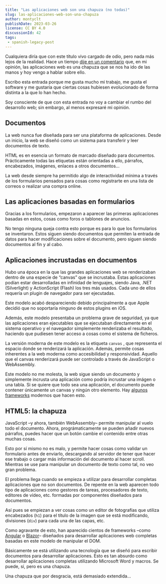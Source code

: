 ```yaml
---
title: "Las aplicaciones web son una chapuza (no todas)"
slug: las-aplicaciones-web-son-una-chapuza
author: montyclt
publishDate: 2023-03-26
license: CC BY 4.0
discussionId: 42
tags:
 - spanish-legacy-post
---
```


Cualquiera diría que con este título vivo cargado de odio, pero nada más lejos
de la realidad. Hace un tiempo [dije en un
comentario](https://github.com/iokode/blog/discussions/11#discussioncomment-2624310)
que, en mi opinión, las aplicaciones web es una chapuza que se nos ha ido de las
manos y hoy vengo a hablar sobre ello.

Escribo esta entrada porque me gusta mucho mi trabajo, me gusta el software y me
gustaría que ciertas cosas hubiesen evolucionado de forma distinta a la que lo
han hecho.

Soy consciente de que con esta entrada no voy a cambiar el rumbo del desarrollo
web; sin embargo, al menos expresaré mi opinión.

## Documentos

La web nunca fue diseñada para ser una plataforma de aplicaciones. Desde un
inicio, la web se diseñó como un sistema para transferir y leer documentos de
texto.

HTML es en esencia un formato de marcado diseñado para documentos. Prácticamente
todas las etiquetas están orientadas a ello, párrafos, encabezados, imágenes,
enlaces a otros documentos…

La web desde siempre ha permitido algo de interactividad mínima a través de los
formularios pensados para cosas como registrarte en una lista de correos o
realizar una compra online.

## Las aplicaciones basadas en formularios

Gracias a los formularios, empezaron a aparecer las primeras aplicaciones
basadas en estos, cosas como foros o tablones de anuncios.

No tengo ninguna queja contra esto porque es para lo que los formularios se
inventaron. Estos siguen siendo documentos que permiten la entrada de datos para
hacer modificaciones sobre el documento, pero siguen siendo documentos al fin y
al cabo.

## Aplicaciones incrustadas en documentos

Hubo una época en la que las grandes aplicaciones web se renderizaban dentro de
una especie de “canvas” que se incrustaba. Estas aplicaciones podían estar
desarrolladas en infinidad de lenguajes, siendo Java, .NET (Silverlight) y
ActionScript (Flash) los tres más usados. Cada uno de ellos requería un plugin
de navegador para ser ejecutadas.

Este modelo acabó despareciendo debido principalmente a que Apple decidió que no
soportaría ninguno de estos plugins en iOS.

Además, este modelo presentaba un problema grave de seguridad, ya que las
aplicaciones eran ejecutables que se ejecutaban directamente en el sistema
operativo y el navegador simplemente renderizaba el resultado, haciendo que
pudiesen tener acceso a cosas como el sistema de ficheros.

La versión moderna de este modelo es la etiqueta `canvas` , que representa el
espacio donde se renderizará la aplicación. Además, permite cosas inherentes a
la web moderna como accesibilidad y responsividad. Aquello que el canvas
renderizará puede ser controlado a través de JavaScript o WebAssembly.

Este modelo no me molesta, la web sigue siendo un documento y simplemente
incrusta una aplicación como podría incrustar una imágen o una tabla. Si se
quiere que todo sea una aplicación, el documento puede contener únicamente un
canvas y ningún otro elemento. Hay [algunos frameworks](https://flutter.dev)
modernos que hacen esto.

## HTML5: la chapuza

JavaScript –y ahora, también WebAssembly– permite manipular al vuelo todo el
documento. Ahora, prográmaticamente se pueden añadir nuevos párrafos, puedes
hacer que un botón cambie el contenido entre otras muchas cosas.

Esto por sí mismo no es malo, y permite hacer cosas como validar un formulario
antes de enviarlo, descargando al servidor de tener que hacer ese trabajo o
cargar más información del documento al hacer scroll. Mientras se use para
manipular un documento de texto como tal, no veo gran problema.

El problema llega cuando se empieza a utilizar para desarrollar completas
aplicaciones que no son documentos. De repente en la web aparecen todo tipo de
aplicaciones como gestores de tareas, procesadores de texto, editores de vídeo,
etc. formadas por componentes diseñados para documentos.

Así pues se empiezan a ver cosas como un editor de fotografías que utiliza
encabezados (`h1`) para el título de la imagen que se está modificando,
divisiones (`div`) para cada una de las capas, etc.

Como agravante de esto, han aparecido cientos de frameworks –como
[Angular](https://angular.io) o
[Blazor](https://dotnet.microsoft.com/en-us/apps/aspnet/web-apps/blazor)–
diseñados para desarrollar aplicaciones web completas basadas en este modelo de
manipular el DOM.

Básicamente se está utilizando una tecnología que se diseñó para escribir
documentos para desarrollar aplicaciones. Esto es tan absurdo como desarrollar
aplicaciones completas utilizando Microsoft Word y macros. Se puede, sí, pero es
una chapuza.

Una chapuza que por desgracia, está demasiado extendida…
